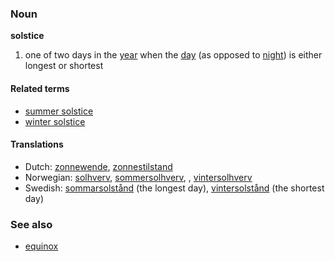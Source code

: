 ===Noun===
'''solstice'''

#one of two days in the [[year]] when the [[day]] (as opposed to [[night]]) is either longest or shortest

====Related terms====
*[[summer solstice]]
*[[winter solstice]]

====Translations====
*Dutch: [[zonnewende]], [[zonnestilstand]]
*Norwegian: [[solhverv]], [[sommersolhverv]], , [[vintersolhverv]]
*Swedish: [[sommarsolstånd]] (the longest day), [[vintersolstånd]] (the shortest day)

===See also===
*[[equinox]]